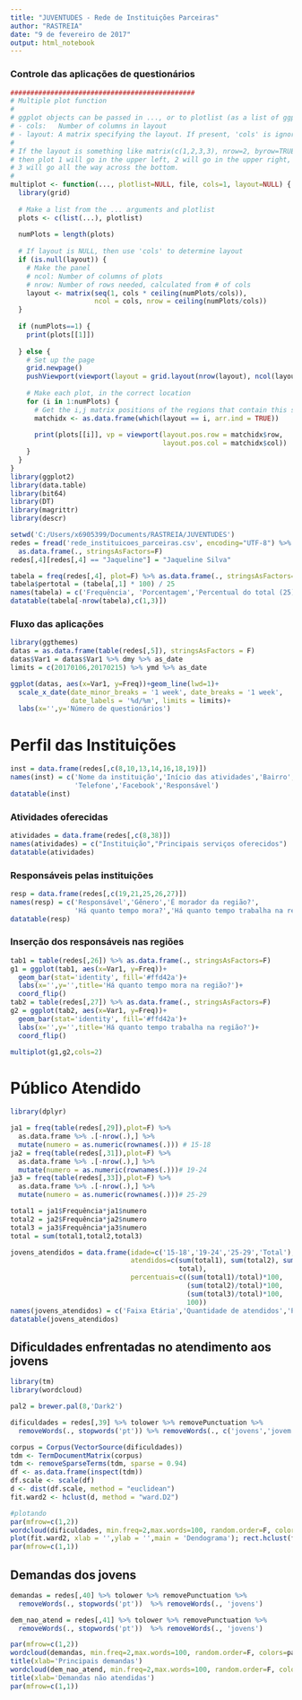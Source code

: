 ---
title: "JUVENTUDES - Rede de Instituições Parceiras"
author: "RASTREIA"
date: "9 de fevereiro de 2017"
output: html_notebook
---

### Controle das aplicações de questionários

```{r, echo=FALSE}
##############################################
# Multiple plot function
#
# ggplot objects can be passed in ..., or to plotlist (as a list of ggplot objects)
# - cols:   Number of columns in layout
# - layout: A matrix specifying the layout. If present, 'cols' is ignored.
#
# If the layout is something like matrix(c(1,2,3,3), nrow=2, byrow=TRUE),
# then plot 1 will go in the upper left, 2 will go in the upper right, and
# 3 will go all the way across the bottom.
#
multiplot <- function(..., plotlist=NULL, file, cols=1, layout=NULL) {
  library(grid)
  
  # Make a list from the ... arguments and plotlist
  plots <- c(list(...), plotlist)
  
  numPlots = length(plots)
  
  # If layout is NULL, then use 'cols' to determine layout
  if (is.null(layout)) {
    # Make the panel
    # ncol: Number of columns of plots
    # nrow: Number of rows needed, calculated from # of cols
    layout <- matrix(seq(1, cols * ceiling(numPlots/cols)),
                     ncol = cols, nrow = ceiling(numPlots/cols))
  }
  
  if (numPlots==1) {
    print(plots[[1]])
    
  } else {
    # Set up the page
    grid.newpage()
    pushViewport(viewport(layout = grid.layout(nrow(layout), ncol(layout))))
    
    # Make each plot, in the correct location
    for (i in 1:numPlots) {
      # Get the i,j matrix positions of the regions that contain this subplot
      matchidx <- as.data.frame(which(layout == i, arr.ind = TRUE))
      
      print(plots[[i]], vp = viewport(layout.pos.row = matchidx$row,
                                      layout.pos.col = matchidx$col))
    }
  }
}
library(ggplot2)
library(data.table)
library(bit64)
library(DT)
library(magrittr)
library(descr)

setwd('C:/Users/x6905399/Documents/RASTREIA/JUVENTUDES')
redes = fread('rede_instituicoes_parceiras.csv', encoding="UTF-8") %>% 
  as.data.frame(., stringsAsFactors=F)
redes[,4][redes[,4] == "Jaqueline"] = "Jaqueline Silva"

tabela = freq(redes[,4], plot=F) %>% as.data.frame(., stringsAsFactors=F)
tabela$pertotal = (tabela[,1] * 100) / 25
names(tabela) = c('Frequência', 'Porcentagem','Percentual do total (25)')
datatable(tabela[-nrow(tabela),c(1,3)])
```

### Fluxo das aplicações

```{r, echo=FALSE}
library(ggthemes)
datas = as.data.frame(table(redes[,5]), stringsAsFactors = F)
datas$Var1 = datas$Var1 %>% dmy %>% as_date
limits = c(20170106,20170215) %>% ymd %>% as_date

ggplot(datas, aes(x=Var1, y=Freq))+geom_line(lwd=1)+
  scale_x_date(date_minor_breaks = '1 week', date_breaks = '1 week',
               date_labels = '%d/%m', limits = limits)+
  labs(x='',y='Número de questionários')
```


# Perfil das Instituições

```{r, echo=FALSE}
inst = data.frame(redes[,c(8,10,13,14,16,18,19)])
names(inst) = c('Nome da instituição','Início das atividades','Bairro', 'Cidade',
                'Telefone','Facebook','Responsável')
datatable(inst)
```

### Atividades oferecidas

```{r, echo=FALSE}
atividades = data.frame(redes[,c(8,38)])
names(atividades) = c("Instituição","Principais serviços oferecidos")
datatable(atividades)
```


### Responsáveis pelas instituições

```{r, echo=FALSE}
resp = data.frame(redes[,c(19,21,25,26,27)])
names(resp) = c('Responsável','Gênero','É morador da região?',
                'Há quanto tempo mora?','Há quanto tempo trabalha na região?')
datatable(resp)
```


### Inserção dos responsáveis nas regiões

```{r, echo=FALSE, fig.width=10, fig.height=4}
tab1 = table(redes[,26]) %>% as.data.frame(., stringsAsFactors=F)
g1 = ggplot(tab1, aes(x=Var1, y=Freq))+
  geom_bar(stat='identity', fill='#ffd42a')+
  labs(x='',y='',title='Há quanto tempo mora na região?')+
  coord_flip()
tab2 = table(redes[,27]) %>% as.data.frame(., stringsAsFactors=F)
g2 = ggplot(tab2, aes(x=Var1, y=Freq))+
  geom_bar(stat='identity', fill='#ffd42a')+
  labs(x='',y='',title='Há quanto tempo trabalha na região?')+
  coord_flip()

multiplot(g1,g2,cols=2)
```


# Público Atendido

```{r, echo=FALSE}
library(dplyr)

ja1 = freq(table(redes[,29]),plot=F) %>% 
  as.data.frame %>% .[-nrow(.),] %>%
  mutate(numero = as.numeric(rownames(.))) # 15-18
ja2 = freq(table(redes[,31]),plot=F) %>% 
  as.data.frame %>% .[-nrow(.),] %>% 
  mutate(numero = as.numeric(rownames(.)))# 19-24
ja3 = freq(table(redes[,33]),plot=F) %>% 
  as.data.frame %>% .[-nrow(.),] %>% 
  mutate(numero = as.numeric(rownames(.)))# 25-29

total1 = ja1$Frequência*ja1$numero
total2 = ja2$Frequência*ja2$numero
total3 = ja3$Frequência*ja3$numero
total = sum(total1,total2,total3)

jovens_atendidos = data.frame(idade=c('15-18','19-24','25-29','Total'),
                              atendidos=c(sum(total1), sum(total2), sum(total3),
                                          total),
                              percentuais=c((sum(total1)/total)*100,
                                            (sum(total2)/total)*100,
                                            (sum(total3)/total)*100,
                                            100))
names(jovens_atendidos) = c('Faixa Etária','Quantidade de atendidos','Percentuais')
datatable(jovens_atendidos)
```

## Dificuldades enfrentadas no atendimento aos jovens

```{r, include=FALSE}
library(tm)
library(wordcloud)

pal2 = brewer.pal(8,'Dark2')

dificuldades = redes[,39] %>% tolower %>% removePunctuation %>%
  removeWords(., stopwords('pt')) %>% removeWords(., c('jovens','jovem'))

corpus = Corpus(VectorSource(dificuldades))
tdm <- TermDocumentMatrix(corpus)
tdm <- removeSparseTerms(tdm, sparse = 0.94)
df <- as.data.frame(inspect(tdm))
df.scale <- scale(df)
d <- dist(df.scale, method = "euclidean")
fit.ward2 <- hclust(d, method = "ward.D2")
```

```{r, echo=FALSE, fig.width=10, fig.height=6, message=FALSE}
#plotando
par(mfrow=c(1,2))
wordcloud(dificuldades, min.freq=2,max.words=100, random.order=F, colors=pal2)
plot(fit.ward2, xlab = '',ylab = '',main = 'Dendograma'); rect.hclust(fit.ward2, k=7, border='#ffd42a')
par(mfrow=c(1,1))
```


## Demandas dos jovens

```{r, echo=FALSE, fig.width=10, fig.height=6, message=FALSE}
demandas = redes[,40] %>% tolower %>% removePunctuation %>%
  removeWords(., stopwords('pt'))  %>% removeWords(., 'jovens')

dem_nao_atend = redes[,41] %>% tolower %>% removePunctuation %>%
  removeWords(., stopwords('pt'))  %>% removeWords(., 'jovens')

par(mfrow=c(1,2))
wordcloud(demandas, min.freq=2,max.words=100, random.order=F, colors=pal2)
title(xlab='Principais demandas')
wordcloud(dem_nao_atend, min.freq=2,max.words=100, random.order=F, colors=pal2)
title(xlab='Demandas não atendidas')
par(mfrow=c(1,1))
```

